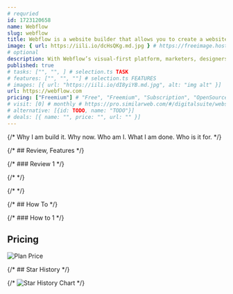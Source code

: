 ```yaml
---
# requried
id: 1723120658
name: Webflow
slug: webflow
title: Webflow is a website builder that allows you to create a website without coding.
image: { url: https://iili.io/dcHsQKg.md.jpg } # https://freeimage.host/
# optional
description: With Webflow’s visual-first platform, marketers, designers, and devs alike can create, optimize, and scale web experiences that get results — all backed by enterprise-grade hosting and security.
published: true
# tasks: ["", "", ] # selection.ts TASK
# features: ["", "", ""] # selection.ts FEATURES
# images: [{ url: "https://iili.io/dI8yiYB.md.jpg", alt: "img alt" }]
url: https://webflow.com
pricing: ["Freemium"] # "Free", "Freemium", "Subscription", "OpenSource", "Paid"
# visit: [0] # monthly # https://pro.similarweb.com/#/digitalsuite/websiteanalysis/home
# alternative: [{id: TODO, name: "TODO"}]
# deals: [{ name: "", price: "", url: "" }]
---
```


{/* Why I am build it. Why now. Who am I. What I am done. Who is it for. */}

{/* ## Review, Features */}

{/* ### Review 1 */}

{/* <DetailYoutube videoId="" startTime={0} /> */}

{/* <Twitters ids=[] /> */}

{/* ## How To */}

{/* ### How to 1 */}

## Pricing

<Img
  src="https://p140.p3.n0.cdn.zight.com/items/qGunPr9v/c857af18-d3d2-40c1-9a1a-845f4f1e3b12.jpg"
  alt="Plan Price"
/>

{/* ## Star History */}

{/* ![Star History Chart](https://api.star-history.com/svg?repos=alteropen-com/alteropen) */}
